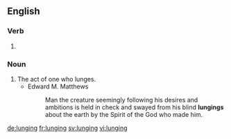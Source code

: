 
==English==

===Verb===
{{head|en|present participle}}

# {{present participle of|lunge|lang=en|nocat=1}}

===Noun===
{{en-noun}}

# The act of one who lunges.
#* Edward M. Matthews
#*: Man the creature seemingly following his desires and ambitions is held in check and swayed from his blind '''lungings''' about the earth by the Spirit of the God who made him.

[[de:lunging]]
[[fr:lunging]]
[[sv:lunging]]
[[vi:lunging]]
